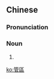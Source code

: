 {{also|管区}}
==Chinese==
{{zh-forms|s=管区}}

===Pronunciation===
{{zh-pron
|m=guǎnqū
|mn=koán-khu
|cat=n
}}

===Noun===
{{zh-noun}}

# {{rfdef|lang=zh}}

[[ko:管區]]